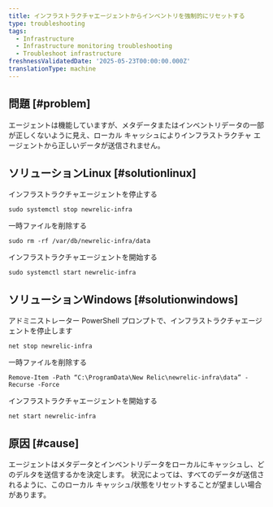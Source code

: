 ```yaml
---
title: インフラストラクチャエージェントからインベントリを強制的にリセットする
type: troubleshooting
tags:
  - Infrastructure
  - Infrastructure monitoring troubleshooting
  - Troubleshoot infrastructure
freshnessValidatedDate: '2025-05-23T00:00:00.000Z'
translationType: machine
---
```


## 問題 [#problem]

エージェントは機能していますが、メタデータまたはインベントリデータの一部が正しくないように見え、ローカル キャッシュによりインフラストラクチャ エージェントから正しいデータが送信されません。

## ソリューションLinux [#solutionlinux]

インフラストラクチャエージェントを停止する

```
sudo systemctl stop newrelic-infra
```

一時ファイルを削除する

```
sudo rm -rf /var/db/newrelic-infra/data
```

インフラストラクチャエージェントを開始する

```
sudo systemctl start newrelic-infra
```

## ソリューションWindows [#solutionwindows]

アドミニストレーター PowerShell プロンプトで、インフラストラクチャエージェントを停止します

```
net stop newrelic-infra
```

一時ファイルを削除する

```
Remove-Item -Path “C:\ProgramData\New Relic\newrelic-infra\data” -Recurse -Force
```

インフラストラクチャエージェントを開始する

```
net start newrelic-infra
```

## 原因 [#cause]

エージェントはメタデータとインベントリデータをローカルにキャッシュし、どのデルタを送信するかを決定します。 状況によっては、すべてのデータが送信されるように、このローカル キャッシュ/状態をリセットすることが望ましい場合があります。